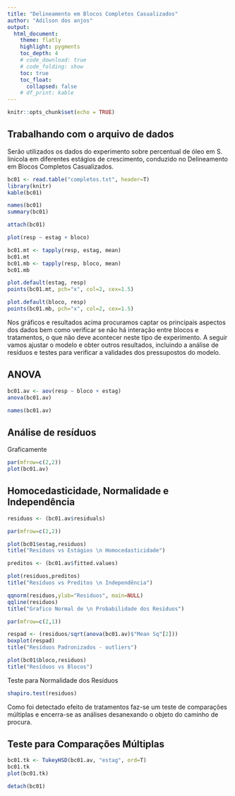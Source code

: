```yaml
---
title: "Delineamento em Blocos Completos Casualizados"
author: "Adilson dos anjos"
output:
  html_document:
    theme: flatly
    highlight: pygments
    toc_depth: 4
    # code_download: true
    # code_folding: show
    toc: true
    toc_float:
      collapsed: false
    # df_print: kable
---
```


```r
knitr::opts_chunk$set(echo = TRUE)
```

## Trabalhando com o arquivo de dados

Serão utilizados os dados do experimento sobre percentual de óleo em S. linicola em diferentes estágios de crescimento, conduzido no Delineamento em Blocos Completos Casualizados. 

```r
bc01 <- read.table("completos.txt", header=T)
library(knitr)
kable(bc01)
```

```r
names(bc01)
summary(bc01)

attach(bc01)

plot(resp ~ estag + bloco)

bc01.mt <- tapply(resp, estag, mean)
bc01.mt
bc01.mb <- tapply(resp, bloco, mean)
bc01.mb

plot.default(estag, resp)
points(bc01.mt, pch="x", col=2, cex=1.5)

plot.default(bloco, resp)
points(bc01.mb, pch="x", col=2, cex=1.5)
```

Nos gráficos e resultados acima procuramos captar os principais aspectos dos dados bem como verificar se não há interação entre blocos e tratamentos, o que não deve acontecer neste tipo de experimento. 
A seguir vamos ajustar o modelo e obter outros resultados, incluindo a análise de resíduos e testes para verificar a validades dos pressupostos do modelo.

## ANOVA

```r
bc01.av <- aov(resp ~ bloco + estag)
anova(bc01.av)

names(bc01.av)
```

##  Análise de resíduos

Graficamente

```r
par(mfrow=c(2,2))
plot(bc01.av)
```


## Homocedasticidade, Normalidade e Independência

```r
residuos <- (bc01.av$residuals)

par(mfrow=c(2,2))

plot(bc01$estag,residuos)
title("Resíduos vs Estágios \n Homocedasticidade")

preditos <- (bc01.av$fitted.values)

plot(residuos,preditos)
title("Resíduos vs Preditos \n Independência")

qqnorm(residuos,ylab="Residuos", main=NULL)
qqline(residuos)
title("Grafico Normal de \n Probabilidade dos Resíduos")

par(mfrow=c(2,1))

respad <- (residuos/sqrt(anova(bc01.av)$"Mean Sq"[2]))
boxplot(respad)
title("Resíduos Padronizados - outliers")

plot(bc01$bloco,residuos)
title("Resíduos vs Blocos")
```

Teste para Normalidade dos Resíduos

```r
shapiro.test(residuos)
```

Como foi detectado efeito de tratamentos faz-se um teste de comparações múltiplas e encerra-se as análises desanexando o objeto do caminho de procura.

## Teste para Comparações Múltiplas

```r
bc01.tk <- TukeyHSD(bc01.av, "estag", ord=T)
bc01.tk
plot(bc01.tk)

detach(bc01)
```


